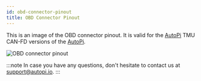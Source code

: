 ```yaml
---
id: obd-connector-pinout
title: OBD Connector Pinout
---
```


This is an image of the OBD connector pinout. It is valid for the [AutoPi](https://www.autopi.io) TMU CAN-FD versions of the [AutoPi](https://www.autopi.io).

![OBD connector pinout](/img/hardware/legacy_devices/autopi_tmu_can_fd/obd_connector_pinout/obd_pinout_CAN-FD_ed-GND.png)

:::note
In case you have any questions, don't hesitate to contact us at [support@autopi.io](mailto:support@autopi.io).
:::
